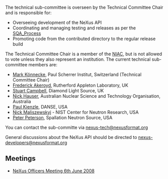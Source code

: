 The technical sub-committee is overseen by the Technical Committee Chair and is responsible for: 
* Overseeing development of the NeXus API
* Coordinating and managing testing and releases as per the [[SQA_Process]] 
* Promoting code from the contributed directory to the regular release build 

The Technical Committee Chair is a member of the [[NIAC]], but is not allowed to vote unless they also represent an institution. The current technical sub-committee members are:

*[[User:Mark Koennecke|Mark Könnecke]], Paul Scherrer Institut, Switzerland (Technical Committee Chair)
*[[User:Freddie Akeroyd|Frederick Akeroyd]], Rutherford Appleton Laboratory, UK
*[[User:Stuart Campbell|Stuart Campbell]], Diamond Light Source, UK
*[[User:nick|Nick Hauser]], Australian Nuclear Science and Technology Organisation, Australia
*[[User:Paul Kienzle|Paul Kienzle]], DANSE, USA
*[[User:Nick Maliszewskyj|Nick Maliszewskyj]] - NIST Center for Neutron Research, USA
*[[User:Peter Peterson|Peter Peterson]], Spallation Neutron Source, USA

You can contact the sub-committe via [mailto:nexus-tech@nexusformat.org nexus-tech@nexusformat.org]

General discussions about the NeXus API should be directed to [mailto:nexus-developers@nexusformat.org nexus-developers@nexusformat.org]
==Meetings==
* [[Media:VC_20080606.pdf|NeXus Officers Meeting 6th June 2008]]